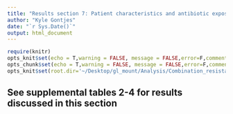 ```yaml
---
title: "Results section 7: Patient characteristics and antibiotic exposures distinguish episodes of non-carbapenemase resistance  from plasmid-based resistance"
author: "Kyle Gontjes"
date: "`r Sys.Date()`"
output: html_document
---
```



```r
require(knitr)
opts_knit$set(echo = T,warning = FALSE, message = FALSE,error=F,comment=NA)
opts_chunk$set(echo = T,warning = FALSE, message = FALSE,error=F,comment=NA)
opts_knit$set(root.dir='~/Desktop/gl_mount/Analysis/Combination_resistance/pre-intro-blbli-resistance-ms/')
```

## See supplemental tables 2-4 for results discussed in this section